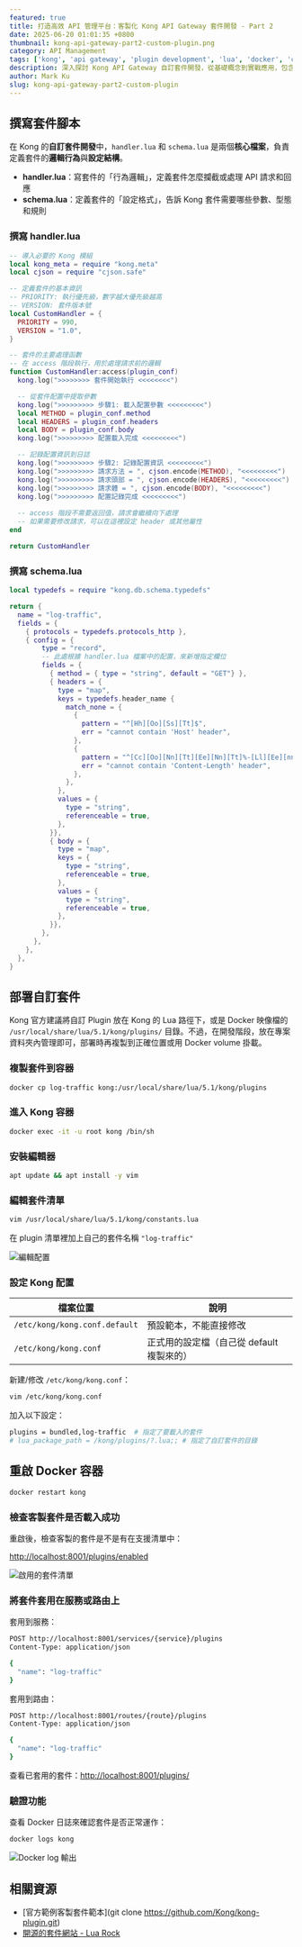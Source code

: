 ```yaml
---
featured: true
title: 打造高效 API 管理平台：客製化 Kong API Gateway 套件開發 - Part 2
date: 2025-06-20 01:01:35 +0800
thumbnail: kong-api-gateway-part2-custom-plugin.png
category: API Management
tags: ['kong', 'api gateway', 'plugin development', 'lua', 'docker', 'custom plugin']
description: 深入探討 Kong API Gateway 自訂套件開發，從基礎概念到實戰應用，包含 handler.lua 和 schema.lua 的完整開發流程，以及套件部署與測試的最佳實踐。
author: Mark Ku
slug: kong-api-gateway-part2-custom-plugin
---
```


## 撰寫套件腳本

在 Kong 的**自訂套件開發**中，`handler.lua` 和 `schema.lua` 是兩個**核心檔案**，負責定義套件的**邏輯行為**與**設定結構**。

- **handler.lua**：寫套件的「行為邏輯」，定義套件怎麼攔截或處理 API 請求和回應
- **schema.lua**：定義套件的「設定格式」，告訴 Kong 套件需要哪些參數、型態和規則

### 撰寫 handler.lua

```lua
-- 導入必要的 Kong 模組
local kong_meta = require "kong.meta"
local cjson = require "cjson.safe"

-- 定義套件的基本資訊
-- PRIORITY: 執行優先級，數字越大優先級越高
-- VERSION: 套件版本號
local CustomHandler = {
  PRIORITY = 990,
  VERSION = "1.0",
}

-- 套件的主要處理函數
-- 在 access 階段執行，用於處理請求前的邏輯
function CustomHandler:access(plugin_conf)
  kong.log(">>>>>>>> 套件開始執行 <<<<<<<<")

  -- 從套件配置中提取參數
  kong.log(">>>>>>>>> 步驟1: 載入配置參數 <<<<<<<<<")
  local METHOD = plugin_conf.method
  local HEADERS = plugin_conf.headers
  local BODY = plugin_conf.body
  kong.log(">>>>>>>>> 配置載入完成 <<<<<<<<<")

  -- 記錄配置資訊到日誌
  kong.log(">>>>>>>>> 步驟2: 記錄配置資訊 <<<<<<<<<")
  kong.log(">>>>>>>>> 請求方法 = ", cjson.encode(METHOD), "<<<<<<<<<")
  kong.log(">>>>>>>>> 請求頭部 = ", cjson.encode(HEADERS), "<<<<<<<<<")
  kong.log(">>>>>>>>> 請求體 = ", cjson.encode(BODY), "<<<<<<<<<")
  kong.log(">>>>>>>>> 配置記錄完成 <<<<<<<<<")
  
  -- access 階段不需要返回值，請求會繼續向下處理
  -- 如果需要修改請求，可以在這裡設定 header 或其他屬性
end

return CustomHandler
```

### 撰寫 schema.lua

```lua
local typedefs = require "kong.db.schema.typedefs"

return {
  name = "log-traffic",
  fields = {
    { protocols = typedefs.protocols_http },
    { config = {
        type = "record",
        -- 此處根據 handler.lua 檔案中的配置，來新增指定欄位
        fields = {
          { method = { type = "string", default = "GET"} },
          { headers = {
            type = "map",
            keys = typedefs.header_name {
              match_none = {
                {
                  pattern = "^[Hh][Oo][Ss][Tt]$",
                  err = "cannot contain 'Host' header",
                },
                {
                  pattern = "^[Cc][Oo][Nn][Tt][Ee][Nn][Tt]%-[Ll][Ee][nn][Gg][Tt][Hh]$",
                  err = "cannot contain 'Content-Length' header",
                },
              },
            },
            values = {
              type = "string",
              referenceable = true,
            },
          }},
          { body = {
            type = "map",
            keys = {
              type = "string",
              referenceable = true,
            },
            values = {
              type = "string",
              referenceable = true,
            },
          }},
        },
      },
    },
  },
}
```

## 部署自訂套件

Kong 官方建議將自訂 Plugin 放在 Kong 的 Lua 路徑下，或是 Docker 映像檔的 `/usr/local/share/lua/5.1/kong/plugins/` 目錄。不過，在開發階段，放在專案資料夾內管理即可，部署時再複製到正確位置或用 Docker volume 掛載。

### 複製套件到容器

```bash
docker cp log-traffic kong:/usr/local/share/lua/5.1/kong/plugins
```

### 進入 Kong 容器

```bash
docker exec -it -u root kong /bin/sh
```

### 安裝編輯器

```bash
apt update && apt install -y vim
```

### 編輯套件清單

```bash
vim /usr/local/share/lua/5.1/kong/constants.lua
```

在 plugin 清單裡加上自己的套件名稱 `"log-traffic"`

![編輯配置](edit-config.png)

### 設定 Kong 配置

| 檔案位置 | 說明 |
|---------|------|
| `/etc/kong/kong.conf.default` | 預設範本，不能直接修改 |
| `/etc/kong/kong.conf` | 正式用的設定檔（自己從 default 複製來的） |

新建/修改 `/etc/kong/kong.conf`：

```bash
vim /etc/kong/kong.conf
```

加入以下設定：

```bash
plugins = bundled,log-traffic  # 指定了要載入的套件 
# lua_package_path = /kong/plugins/?.lua;; # 指定了自訂套件的目錄
```

## 重啟 Docker 容器

```bash
docker restart kong
```

### 檢查客製套件是否載入成功

重啟後，檢查客製的套件是不是有在支援清單中：

<http://localhost:8001/plugins/enabled>

![啟用的套件清單](edit-config.png)

### 將套件套用在服務或路由上

套用到服務：

```bash
POST http://localhost:8001/services/{service}/plugins
Content-Type: application/json

{
  "name": "log-traffic"
}
```

套用到路由：

```bash
POST http://localhost:8001/routes/{route}/plugins
Content-Type: application/json

{
  "name": "log-traffic"
}
```

查看已套用的套件：<http://localhost:8001/plugins/>

### 驗證功能

查看 Docker 日誌來確認套件是否正常運作：

```bash
docker logs kong
```

![Docker log 輸出](docker-logs.png)

## 相關資源
* [官方範例客製套件範本](git clone https://github.com/Kong/kong-plugin.git)
* [開源的套件網站 - Lua Rock](https://luarocks.org/)
